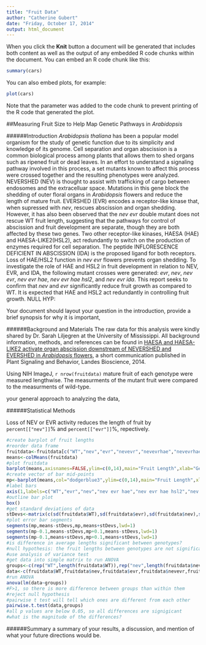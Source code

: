 ```yaml
---
title: "Fruit Data"
author: "Catherine Gubert"
date: "Friday, October 17, 2014"
output: html_document
---
```


When you click the **Knit** button a document will be generated that includes both content as well as the output of any embedded R code chunks within the document. You can embed an R code chunk like this:

```r
summary(cars)
```

You can also embed plots, for example:

```r
plot(cars)
```

Note that the parameter was added to the code chunk to prevent printing of the R code that generated the plot.

##Measuring Fruit Size to Help Map Genetic Pathways in *Arabidopsis*

######Introduction
*Arabidopsis thaliana* has been a popular model organism for the study of genetic function due to its simplicity and knowledge of its genome. Cell separation and organ abscission is a common biological process among plants that allows them to shed organs such as ripened fruit or dead leaves. In an effort to understand a signaling pathway involved in this process, a set mutants known to affect this process were crossed together and the resulting phenotypes were analyzed. NEVERSHED (NEV) is thought to assist with trafficking of cargo between endosomes and the extracelluar space. Mutations in this gene block the shedding of outer floral organs in *Arabidopsis* flowers and reduce the length of mature fruit. EVERSHED (EVR) encodes a receptor-like kinase that, when supressed with *nev*, rescues abscission and organ shedding. However, it has also been observed that the *nev evr* double mutant does not rescue WT fruit length, suggesting that the pathways for control of abscission and fruit development are separate, though they are both affected by these two genes. Two other receptor-like kinases, HAESA (HAE) and HAESA-LIKE2(HSL2), act redundantly to switch on the production of enzymes required for cell separation. The peptide INFLORESCENCE DEFICIENT IN ABSCISSION (IDA) is the proposed ligand for both receptors. Loss of HAE/HSL2 function in *nev evr* flowers prevents organ shedding. To investigate the role of HAE and HSL2 in fruit development in relation to NEV, EVR, and IDA, the following mutant crosses were generated: *evr*, *nev*, *nev evr*, *nev evr hae*, *nev evr hae hsl2*, and *nev evr ida*. This report seeks to confirm that *nev* and *evr* significantly reduce fruit growth as compared to WT. It is expected that HAE and HSL2 act redundantly in controlling fruit growth. 
NULL HYP: 

Your document should layout your question in the introduction, provide a brief synopsis for why it is important, 

######Background and Materials
The raw data for this analysis were kindly shared by Dr. Sarah Liljegren at the University of Mississippi. All background information, methods, and references can be found in [HAESA and HAESA-LIKE2 activate organ abscission downstream of NEVERSHED and EVERSHED in *Arabidopsis* flowers](https://www.landesbioscience.com/journals/psb/article/29115/), a short communication published in Plant Signaling and Behavior, Landes Bioscience, 2014.

Using NIH ImageJ, `r nrow(fruitdata)` mature fruit of each genotype were measured lengthwise. The measurments of the mutant fruit were compared to the measurments of wild-type.

your general approach to analyzing the data,

######Statistical Methods

Loss of NEV or EVR activity reduces the length of fruit by `percent[["nev"]]`% and `percent[["evr"]]`%, repectively. 

```r
#create barplot of fruit lengths
#reorder data frame
fruitdata<-fruitdata[c("WT","nev","evr","nevevr","nevevrhae","nevevrhaehsl","nevidaevr")]
means<-colMeans(fruitdata)
#plot fruitdata
barplot(means,axisnames=FALSE,ylim=c(0,14),main="Fruit Length",xlab="Genotype",ylab="length(mm)")
#create vector of bar mid-points
mp<-barplot(means,col="dodgerblue3",ylim=c(0,14),main="Fruit Length",xlab="Genotype",ylab="length(mm)")
#label bars
axis(1,labels=c("WT","evr","nev","nev evr hae","nev evr hae hsl2","nev evr","nev evr ida"),font=3,at=mp)
#outline bar plot
box()
#get standard deviations of data
stDevs<-matrix(c(sd(fruitdata$WT),sd(fruitdata$evr),sd(fruitdata$nev),sd(fruitdata$nevevrhae),sd(fruitdata$nevevrhaehsl),sd(fruitdata$nevevr),sd(fruitdata$nevidaevr)))
#plot error bar segments
segments(mp,means-stDevs,mp,means+stDevs,lwd=1)
segments(mp-0.1,means-stDevs,mp+0.1,means-stDevs,lwd=1)
segments(mp-0.1,means+stDevs,mp+0.1,means+stDevs,lwd=1)
#is difference in average lengths significant between genotypes?
#null hypothesis: the fruit lengths between genotypes are not significantly different
#use analysis of variance test
#get data into simple matrix to run ANOVA
groups<-c(rep("WT",length(fruitdata$WT)),rep("nev",length(fruitdata$nev)),rep("evr",length(fruitdata$evr)),rep("nevevr",length(fruitdata$nevevr)),rep("nevevrhae",length(fruitdata$nevevrhae)),rep("nevevrhaehsl",length(fruitdata$nevevrhaehsl)),rep("nevidaevr",length(fruitdata$nevidaevr)))
data<-c(fruitdata$WT,fruitdata$nev,fruitdata$evr,fruitdata$nevevr,fruitdata$nevevrhae,fruitdata$nevevrhaehsl,fruitdata$nevidaevr)
#run ANOVA
anova(lm(data~groups))
#F>1, so there is more difference between groups than within them
#reject null hypothesis
#pairwise t test will tell which ones are different from each other
pairwise.t.test(data,groups)
#all p values are below 0.05, so all differences are signigicant
#what is the magnitude of the differences?
```

######Summary
a summary of your results, a discussion, and mention of what your future directions would be.
